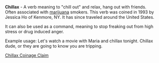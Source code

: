 '''Chillax''' - A verb meaning to "chill out" and relax, hang out with friends.  Often associated with [[marijuana]] smokers.  This verb was coined in 1993 by Jessica Ho of Kenmore, NY.  It has since traveled around the United States.

It can also be used as a command, meaning to stop freaking out from high stress or drug induced anger.

Example usage: 
Let's watch a movie with Maria and chillax tonight.
Chillax dude, or they are going to know you are tripping.

[http://www.elmwoodstrip.com/elmwood/blogDisplay/index.php?u=hodown&id=46 Chillax Coinage Claim]